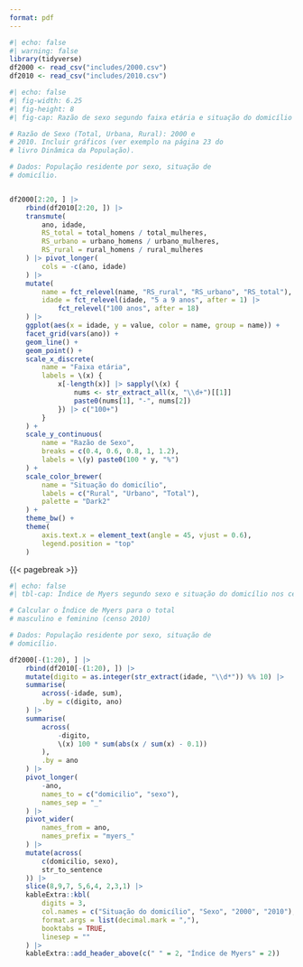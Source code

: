 ```yaml
---
format: pdf
---
```


```r
#| echo: false
#| warning: false
library(tidyverse)
df2000 <- read_csv("includes/2000.csv")
df2010 <- read_csv("includes/2010.csv")
```

```r
#| echo: false
#| fig-width: 6.25
#| fig-height: 8
#| fig-cap: Razão de sexo segundo faixa etária e situação do domicílio nos censos de 2000 e 2010

# Razão de Sexo (Total, Urbana, Rural): 2000 e
# 2010. Incluir gráficos (ver exemplo na página 23 do
# livro Dinâmica da População).

# Dados: População residente por sexo, situação de
# domicílio.


df2000[2:20, ] |>
    rbind(df2010[2:20, ]) |>
    transmute(
        ano, idade,
        RS_total = total_homens / total_mulheres,
        RS_urbano = urbano_homens / urbano_mulheres,
        RS_rural = rural_homens / rural_mulheres
    ) |> pivot_longer(
        cols = -c(ano, idade)
    ) |>
    mutate(
        name = fct_relevel(name, "RS_rural", "RS_urbano", "RS_total"),
        idade = fct_relevel(idade, "5 a 9 anos", after = 1) |>
            fct_relevel("100 anos", after = 18)
    ) |>
    ggplot(aes(x = idade, y = value, color = name, group = name)) +
    facet_grid(vars(ano)) +
    geom_line() +
    geom_point() +
    scale_x_discrete(
        name = "Faixa etária",
        labels = \(x) {
            x[-length(x)] |> sapply(\(x) {
                nums <- str_extract_all(x, "\\d+")[[1]]
                paste0(nums[1], "-", nums[2])
            }) |> c("100+")
        }
    ) +
    scale_y_continuous(
        name = "Razão de Sexo",
        breaks = c(0.4, 0.6, 0.8, 1, 1.2),
        labels = \(y) paste0(100 * y, "%")
    ) +
    scale_color_brewer(
        name = "Situação do domicílio",
        labels = c("Rural", "Urbano", "Total"),
        palette = "Dark2"
    ) +
    theme_bw() +
    theme(
        axis.text.x = element_text(angle = 45, vjust = 0.6),
        legend.position = "top"
    )
```

{{< pagebreak >}}

```r
#| echo: false
#| tbl-cap: Índice de Myers segundo sexo e situação do domicílio nos censos de 2000 e 2010

# Calcular o Índice de Myers para o total
# masculino e feminino (censo 2010)

# Dados: População residente por sexo, situação de
# domicílio.

df2000[-(1:20), ] |> 
    rbind(df2010[-(1:20), ]) |> 
    mutate(digito = as.integer(str_extract(idade, "\\d*")) %% 10) |>
    summarise(
        across(-idade, sum),
        .by = c(digito, ano)
    ) |> 
    summarise(
        across(
            -digito,
            \(x) 100 * sum(abs(x / sum(x) - 0.1))
        ), 
        .by = ano
    ) |> 
    pivot_longer(
        -ano,
        names_to = c("domicilio", "sexo"),
        names_sep = "_"
    ) |> 
    pivot_wider(
        names_from = ano,
        names_prefix = "myers_"
    ) |> 
    mutate(across(
        c(domicilio, sexo),
        str_to_sentence
    )) |> 
    slice(8,9,7, 5,6,4, 2,3,1) |> 
    kableExtra::kbl(
        digits = 3,
        col.names = c("Situação do domicílio", "Sexo", "2000", "2010"),
        format.args = list(decimal.mark = ","),
        booktabs = TRUE,
        linesep = ""
    ) |> 
    kableExtra::add_header_above(c(" " = 2, "Índice de Myers" = 2))
```
